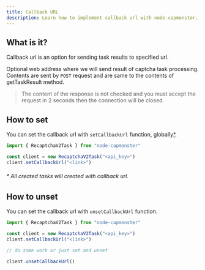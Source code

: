 ```yaml
---
title: Callback URL
description: Learn how to implement callback url with node-capmonster.
---
```


## What is it?

Callback url is an option for sending task results to specified url.

Optional web address where we will send result of captcha task processing.
Contents are sent by `POST` request and are same to the contents of getTaskResult method.

> The content of the response is not checked and you must accept the request
> in 2 seconds then the connection will be closed.

## How to set

You can set the callback url with `setCallbackUrl` function, globally[\*](usage/callback-url#-all-created-tasks-will-created-with-callback-url).

```js
import { RecaptchaV2Task } from "node-capmonster"

const client = new RecaptchaV2Task("<api_key>")
client.setCallbackUrl("<link>")
```

###### \* All created tasks will created with callback url.

## How to unset

You can set the callback url with `unsetCallbackUrl` function.

```js
import { RecaptchaV2Task } from "node-capmonster"

const client = new RecaptchaV2Task("<api_key>")
client.setCallbackUrl("<link>")

// do some work or just set and unset

client.unsetCallbackUrl()
```
